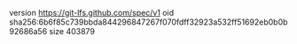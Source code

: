 version https://git-lfs.github.com/spec/v1
oid sha256:6b6f85c739bbda844296847267f070fdff32923a532ff51692eb0b0b92686a56
size 403879

